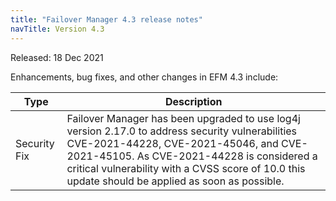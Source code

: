 ```yaml
---
title: "Failover Manager 4.3 release notes"
navTitle: Version 4.3
---
```


Released: 18 Dec 2021

Enhancements, bug fixes, and other changes in EFM 4.3 include:

| Type | Description |
| ---- |------------ |
| Security Fix | Failover Manager has been upgraded to use log4j version 2.17.0 to address security vulnerabilities CVE-2021-44228, CVE-2021-45046, and CVE-2021-45105. As CVE-2021-44228 is considered a critical vulnerability with a CVSS score of 10.0 this update should be applied as soon as possible. |
